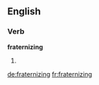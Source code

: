 ==English==

===Verb===
'''fraternizing'''

# {{present participle of|fraternize}}

[[de:fraternizing]]
[[fr:fraternizing]]